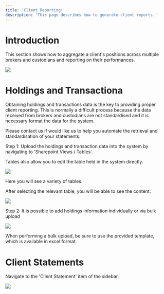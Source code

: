 ```yaml
---
title: 'Client Reporting'
description: 'This page describes how to generate client reports.'
---
```


# Introduction

This section shows how to aggregate a client's positions across multiple brokers and custodians and reporting on their performances.

![](images/Screenshot2024-12-18at12.45.59AM.png)

# Holdings and Transactiona

Obtaining holdings and transactions data is the key to providing proper client reporting. This is normally a difficult process because the data received from brokers and custodians are not standardised and it is necessary format the data for the system.&#x20;

<Info>
  Please contact us if would like us to help you automate the retrieval and standardisation of your statements.
</Info>

Step 1: Upload the holdings and transaction data into the system by navigating to 'Sharepoint Views / Tables'.


<Note>
  Tables also allow you to edit the table held in the system directly.&#x20;
</Note>

![](images/Tableviews.JPG)

Here you will see a variety of tables.

After selecting the relevant table, you will be able to see the content.

![](/images/Holdings.JPG)

Step 2: It is possible to add holdings information individually or via bulk upload

![](/images/BulkUpload.JPG)

<Info>
  When performing a bulk upload, be sure to use the provided template, which is available in excel format.&#x20;
</Info>

# Client Statements

Navigate to the 'Client Statement' item of the sidebar.

![](/images/ClientStatementSidebar.JPG)